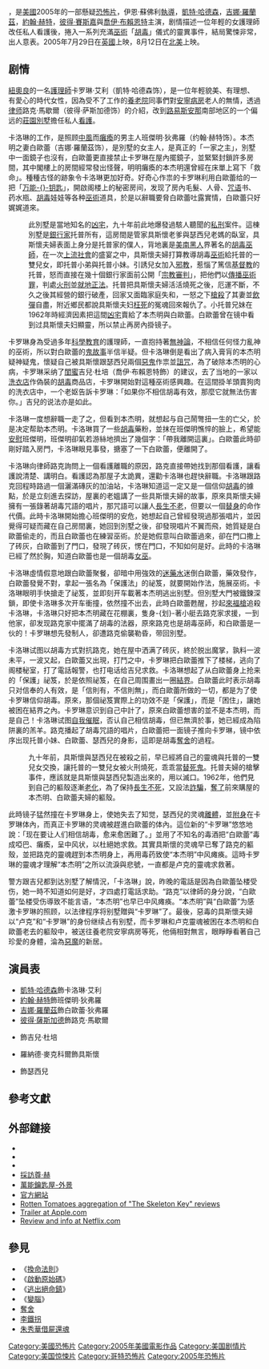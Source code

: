 {{NoteTA
|T=zh-tw:毒鑰;zh-hk:害匙;zh-cn:万能钥匙
|G1=Show
|G2=Movie
|1=zh-cn:维奥蕾特;zh-tw:白歐蕾;zh-hant:香菫;
|2=zh-cn:卡罗琳;zh-tw:卡洛琳;
|3=zh-cn:本杰明;zh-tw:班傑明;
|4=zh-cn:加斯特菲;zh-tw:具斯懷;zh-hant:証真;
|5=zh-cn:瑟西儿;zh-tw:瑟西兒;zh-hant:霧美;
|6=zh-cn:卢克;zh-tw:路克;
}}
{{Infobox film
| name           = 毒鑰
| original_name = {{lang|en|''The Skeleton Key''}}
| image          = 
| alt            = 
| caption        = 電影海報
| director       = {{le|伊恩·蘇佛利|Iain Softley}}
| producer       = {{le|邁克爾·山姆伯格|Michael Shamberg}}<br />[[史黛西·舒爾|史黛西·舒爾]]<br />伊恩·蘇佛利<br />丹尼爾·博克 
| writer         = {{le|厄倫·克魯格|Ehren Kruger}}
| starring       =[[凱特·哈德森|凱特·哈德森]]<br />[[吉娜·羅蘭茲|吉娜·羅蘭茲]]<br />[[彼得·賽斯嘉|彼得·賽斯嘉]]<br />[[喬伊·布賴恩特|喬伊·布賴恩特]]<br />[[約翰·赫特|約翰·赫特]]
| music          = {{le|愛德華‧希阿墨|Edward Shearmur}}
| cinematography = {{le|丹·明德爾|Dan Mindel}}
| editing        = {{le|乔·哈特辛|Joe Hutshing}}
| studio         = Shadowcatcher Entertainment<br> Double Feature Films
| distributor    = [[環球影業|環球影業]]
| released       = {{film date|2005|08|12|{{USA}}}}
{{film date|2005|07|29|{{UK}}}}
| runtime        = 104分鐘
| country        = {{USA}}
| language       = [[英語|英語]]
| budget         = {{USD|4300萬}}<ref name="box office"/>
| gross          = {{USD|9400萬}}<ref name="box office">{{cite web|url=https://www.boxofficemojo.com/movies/?id=skeletonkey.htm|title=毒鑰-票房|publisher=|accessdate=|archive-date=2006-07-09|archive-url=https://web.archive.org/web/20060709194246/http://www.boxofficemojo.com/movies/?id=skeletonkey.htm|dead-url=no}}</ref>
| cn_name       = 万能钥匙
| hk_name       = 害匙
| tw_name       = 毒鑰
| website       = 
}}

{{作品名稱|name=''The Skeleton Key''|hk=害匙|tw=毒鑰|cn=万能钥匙}}，是[[美國|美國]]2005年的一部懸疑[[恐怖片|恐怖片]]，伊恩·蘇佛利[[導演|執導]]，[[凱特·哈德森|凱特·哈德森]]，[[吉娜·羅蘭茲|吉娜·羅蘭茲]]，[[約翰·赫特|約翰·赫特]]，[[彼得·賽斯嘉|彼得·賽斯嘉]]與[[喬伊·布賴恩特|喬伊·布賴恩特]]主演，剧情描述一位年輕的女護理師改任私人看護後，捲入一系列充滿[[巫術|巫術]]「[[胡毒|胡毒]]」儀式的靈異事件，結局驚悚非常，出人意表。2005年7月29日在[[英國|英國]]上映，8月12日在[[北美|北美]]上映。

==剧情==
[[紐奧良|紐奧良]]的一名[[護理師|護理師]]卡罗琳·艾利（凱特·哈德森饰），是一位年輕貌美、有理想、有愛心的時代女性，因為受不了工作的[[養老院|養老院]]同事們對[[安寧緩和醫療|安寧病房]]老人的無情，透過[[律师|律师]]路克·馬歇爾（彼得·萨斯加德饰）的介紹，改到[[路易斯安那|路易斯安那]]南部地区的一个偏远的[[莊園|莊園]][[別墅|別墅]]擔任私人[[看護|看護]]。

卡洛琳的工作，是照顾[[中風|中風]]而[[癱瘓|癱瘓]]的男主人班傑明·狄弗羅（约翰·赫特饰）。本杰明之妻白歐蕾（吉娜·羅蘭茲饰），是別墅的女主人，是真正的「一家之主」，別墅中一面鏡子也沒有，白歐蕾更直接禁止卡罗琳在屋內擺鏡子，並緊緊封鎖許多房間，其中閣樓上的房間經常發出怪聲，明明癱瘓的本杰明還曾經在床單上寫下「救命」。種種古怪的跡象令卡洛琳更加好奇。好奇心作祟的卡罗琳利用白歐蕾给的一把「[[万能钥匙|万能-{}-钥匙]]」，開啟阁楼上的秘密房间，发现了房內毛髮、人骨、[[咒语|咒语]]书、药水瓶、[[胡毒|胡毒]]娃娃等各种[[巫術|巫術]]道具，於是以辭職要脅白歐蕾吐露實情，白歐蕾只好娓娓道來。

:此別墅是當地知名的[[凶宅|凶宅]]，九十年前此地爆發過駭人聽聞的[[私刑|私刑]]案件。這棟別墅是[[銀行家|銀行家]]托普所有，這房間是管家具斯懷老爹與瑟西兒老媽的臥室，具斯懷夫婦表面上身分是托普家的僕人，背地裏是[[美南|美南]][[黑人|黑人]]界著名的[[胡毒|胡毒]][[巫師|巫師]]，在一次[[上流社會|上流社會]]的盛宴之中，具斯懷夫婦打算教導胡毒[[巫術|巫術]]給托普的一雙兒女，即托普小弟與托普小妹。引誘兒女加入[[邪教|邪教]]，惹惱了篤信[[基督教|基督教]]的托普，怒而直接在幾十個銀行家面前公開「[[宗教審判|宗教審判]]」，把他們以[[獵巫|傳播巫術罪]]，判處[[火刑|火刑]]並[[就地正法|就地正法]]。托普把具斯懷夫婦活活燒死之後，厄運不斷，不久之後其經營的銀行破產，回家又面臨家庭失和，一怒之下[[槍殺|槍殺]]了其妻並[[飲彈|飲彈]]自盡，附近鄉民都說具斯懷夫妇[[枉死|枉死]]的冤魂回來報仇了。小托普兄妹在1962年時經濟因素把這間[[凶宅|凶宅]]賣給了本杰明與白歐蕾。白歐蕾曾在镜中看到过具斯懷夫妇顯靈，所以禁止再房內掛镜子。

卡罗琳身為受過多年[[科學教育|科學教育]]的護理師，一直抱持著[[無神論|無神論]]，不相信任何怪力亂神的巫術，所以對白歐蕾的[[鬼故事|鬼故事]]半信半疑。但卡洛琳倒是看出了病入膏肓的本杰明疑神疑鬼，懷疑自己被具斯懷跟瑟西兒兩個[[惡鬼|惡鬼]]作祟並[[詛咒|詛咒]]，為了破除本杰明的心病，卡罗琳采纳了[[閨蜜|閨蜜]]吉兒·杜培（喬伊·布賴恩特飾）的建议，去了当地的一家以[[洗衣店|洗衣店]]作偽裝的[[胡毒|胡毒]]商品店，卡罗琳開始對這種巫術感興趣。在這間掛羊頭賣狗肉的洗衣店中，一个老妪告訴卡罗琳：「如果你不相信胡毒有效，那麼它就無法伤害你。」吉兒的说法亦是如此。

卡洛琳一度想辭職一走了之，但看到本杰明，就想起与自己鬧彆扭一生的亡父，於是决定帮助本杰明。卡洛琳買了一些[[胡毒|胡毒]]藥粉，並抹在班傑明憔悴的臉上，希望能[[安慰劑|安慰]]班傑明，班傑明卻氣若游絲地擠出了幾個字：「帶我離開這裏」。白歐蕾此時卻剛好踏入房門，卡洛琳眼見事發，搪塞了一下白歐蕾，便離開了。

卡洛琳向律師路克詢問上一個看護離職的原因，路克直接帶她找到那個看護，讓看護說清楚、講明白。看護認為那屋子太詭異，還勸卡洛琳也趕快辭職。卡洛琳跟路克回程時路過一個灑滿磚灰的加油站，卡洛琳知道這一定又是一個信仰[[胡毒|胡毒]]的據點，於是立刻進去探訪，屋裏的老媼講了一些具斯懷夫婦的故事，原來具斯懷夫婦擁有一張錄著胡毒咒語的唱片，那咒語可以讓人[[長生不老|長生不老]]，但要以一個[[替身|替身]]的命作代價。此時卡洛琳開始擔心班傑明的安危，她想起自己曾經發現過那張唱片，並因覺得可疑而藏在自己房間裏，她回到別墅之後，卻發現唱片不翼而飛，她質疑是白歐蕾偷走的，而且白歐蕾也在練習巫術。於是她假意叫白歐蕾過來，卻在門口撒上了砖灰，白歐蕾到了門口，發現了砖灰，愣在門口，不知如何是好。此時的卡洛琳已經了然於胸，知道白歐蕾也是一個胡毒[[女巫|女巫]]。

卡洛琳虛情假意地跟白歐蕾聚餐，卻暗中用強效的[[安眠藥|迷藥水]]迷倒白歐蕾，藥效發作，白歐蕾發覺不對，拿起一張名為「保護法」的祕笈，就要開始作法，施展巫術。卡洛琳眼明手快搶走了祕笈，並即刻开车載著本杰明逃出别墅。但別墅大門被鐵鍊深鎖，即使卡洛琳多次开车衝撞，依然撞不出去，此時白歐蕾甦醒，抄起[[來福槍|來福槍]]追殺卡洛琳，卡洛琳只好把本杰明藏在花棚裏，隻身-{划}-著小艇去路克家求援，一到他家，卻发现路克家中擺滿了胡毒的法器，原來路克也是胡毒巫師，和白歐蕾是一伙的！卡罗琳想先發制人，卻遭路克偷襲勒昏，带回別墅。

卡洛琳试图以胡毒方式對抗路克，她在屋中洒满了砖灰，終於脱出魔掌，孰料一波未平，一波又起，白歐蕾又出現，打鬥之中，卡罗琳把白歐蕾推下了楼梯，逃向了阁楼秘室，打了電話報警，也打电话给吉兒求救。卡洛琳想起了从白歐蕾身上抢来的「保護」祕笈，於是依照祕笈，在自己周围畫出一圈[[結界|結界]]。白歐蕾此时表示胡毒只对信奉的人有效，是「信則有，不信則無」，而白歐蕾所做的一切，都是为了使卡罗琳信仰胡毒。原來，那個祕笈實際上的功效不是「保護」，而是「困住」，讓她被困在結界之內。卡罗琳意识到自己中計了，原來白歐蕾想害的並不是本杰明，而是自己！卡洛琳试图[[催眠|自我催眠]]，否认自己相信胡毒，但已無濟於事，她已經成為陷阱裏的羔羊。路克播起了胡毒咒語的唱片，白歐蕾把一面镜子推向卡罗琳，镜中依序出现托普小妹、白歐蕾、瑟西兒的身影，這即是胡毒[[奪舍|奪舍]]的過程。

:九十年前，具斯懷與瑟西兒在被殺之前，早已經將自己的靈魂與托普的一雙兒女交換，讓托普的一雙兒女被火刑燒死，乖乖當[[替死鬼|替死鬼]]。托普夫婦的槍擊事件，應該就是具斯懷與瑟西兒製造出來的，用以滅口。1962年，他們見到自己的軀殼逐漸[[老化|老化]]，為了保持[[長生不死|長生不死]]，又設法[[詐騙|詐騙]]，[[奪舍|奪了]]前來購屋的本杰明、白歐蕾夫婦的軀殼。

此時镜子猛然撞在卡罗琳身上，使她失去了知觉，瑟西兒的灵魂[[靈魂出竅|離體]]，並[[附身|附身]]在卡罗琳体內，而真正卡罗琳的灵魂被趕進白歐蕾的体內。這位新的“卡罗琳”悠悠地說：「现在要让人们相信胡毒，愈来愈困難了。」並用了不知名的毒酒把“白歐蕾”毒成啞巴、癱瘓，呈中风状，以杜絕她求救。其實具斯懷的灵魂早已奪了路克的軀殼，並把路克的靈魂趕到本杰明身上，再用毒药致使“本杰明”中风瘫痪。這時卡罗琳的靈魂才理解“本杰明”之所以流淚與悲號，一直都是卢克的靈魂求救著。

警方跟吉兒都到达別墅了解情況，「卡洛琳」說，昨晚的電話是因為白歐蕾坠楼受伤，她一時不知道如何是好，才四處打電話求助。“路克”以律師的身分說，“白歐蕾”坠楼受伤導致不能言语，“本杰明”也早已中风瘫痪。“本杰明”與“白歐蕾”为感激卡罗琳的照顾，以法律程序将别墅贈與“卡罗琳”了。最後，惡毒的具斯懷夫婦以“卢克”和“卡罗琳”的身份继续占有别墅，而卡罗琳和卢克靈魂被困在本杰明和白歐蕾老去的軀殼中，被送往養老院安寧病房等死，他倆相對無言，眼睜睜看著自己珍愛的身體，淪為[[惡魔|惡魔]]的新居。

==演員表==
*[[凱特·哈德森|凱特·哈德森]]飾卡洛琳·艾利
*[[約翰·赫特|約翰·赫特]]飾班傑明·狄弗羅
*[[吉娜·羅蘭茲|吉娜·羅蘭茲]]飾白歐蕾·狄弗羅
*[[彼得·薩斯加德|彼得·薩斯加德]]飾路克·馬歇爾 
*{{le|喬伊·布賴恩特|Joy Bryant}}飾吉兒·杜培 
*羅納德·麥克科爾飾具斯懷
*{{le|潔瑞·普萊斯考特|Jeryl Prescott}}飾瑟西兒

== 參考文獻 ==
{{Reflist|30em}}

==外部鏈接==
* {{Rotten Tomatoes|1149472-skeleton_key}}
* {{IMDb title|id=0397101|title=The Skeleton Key}}
* {{Amg movie|308603|The Skeleton Key}}
* [https://web.archive.org/web/20070929083120/http://www.moviehole.net/news/20050810_6082.html 採訪尊·赫]
* [https://www.youtube.com/watch?v=XUwgHtlo-7M 萬能鑰匙屋-外景]{{Wayback|url=https://www.youtube.com/watch?v=XUwgHtlo-7M |date=20200523230332 }}
* [http://www.theskeletonkeymovie.com/ 官方網站]{{Wayback|url=http://www.theskeletonkeymovie.com/ |date=20150213083652 }}
* [http://www.rottentomatoes.com/m/1149472-skeleton_key/ Rotten Tomatoes aggregation of "The Skeleton Key" reviews]{{Wayback|url=http://www.rottentomatoes.com/m/1149472-skeleton_key/ |date=20150429030226 }}
* [http://www.apple.com/trailers/universal/the_skeleton_key/ Trailer at Apple.com]{{Wayback|url=http://www.apple.com/trailers/universal/the_skeleton_key/ |date=20090805062909 }}
* [http://www.netflix.com/Movie/The_Skeleton_Key/70028903 Review and info at Netflix.com]{{Wayback|url=http://www.netflix.com/Movie/The_Skeleton_Key/70028903 |date=20100803170534 }}


[[Category:美國恐怖片|Category:美國恐怖片]]
[[Category:2005年美國電影作品|Category:2005年美國電影作品]]

== 參見 ==
*《[[換命法則|換命法則]]》
*《[[啟動原始碼|啟動原始碼]]》
*《[[逃出絕命鎮|逃出絕命鎮]]》
*《[[變腦|變腦]]》
*[[奪舍|奪舍]]
*[[李鐵拐|李鐵拐]]
*[[朱秀華借屍還魂|朱秀華借屍還魂]]

[[Category:美国剧情片|Category:美国剧情片]]
[[Category:美国惊悚片|Category:美国惊悚片]]
[[Category:哥特恐怖片|Category:哥特恐怖片]]
[[Category:2005年恐怖片|Category:2005年恐怖片]]